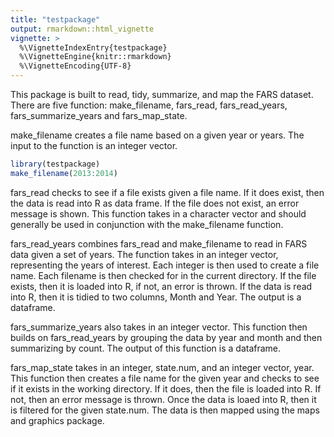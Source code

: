 ```yaml
---
title: "testpackage"
output: rmarkdown::html_vignette
vignette: >
  %\VignetteIndexEntry{testpackage}
  %\VignetteEngine{knitr::rmarkdown}
  %\VignetteEncoding{UTF-8}
---
```

This package is built to read, tidy, summarize, and map the FARS dataset.  There
are five function: make_filename, fars_read, fars_read_years, fars_summarize_years
and fars_map_state.

make_filename creates a file name based on a given year or years.  The input to 
the function is an integer vector.
```r
library(testpackage)
make_filename(2013:2014)
```

fars_read checks to see if a file exists given a file name.  If it does exist, 
then the data is read into R as data frame.  If the file does not exist, an 
error message is shown.  This function takes in a character vector and
should generally be used in conjunction with the make_filename function.

fars_read_years combines fars_read and make_filename to read in FARS data given
a set of years.  The function takes in an integer vector, representing the years
of interest.  Each integer is then used to create a file name.  Each filename
is then checked for in the current directory.  If the file exists, then it is
loaded into R, if not, an error is thrown.  If the data is read into R, then it 
is tidied to two columns, Month and Year.  The output is a dataframe.

fars_summarize_years also takes in an integer vector.  This function then builds
on fars_read_years by grouping the data by year and month and then summarizing 
by count.  The output of this function is a dataframe.

fars_map_state takes in an integer, state.num, and an integer vector, year. This
function then creates a file name for the given year and checks to see if it 
exists in the working directory.  If it does, then the file is loaded into R. If
not, then an error message is thrown. Once the data is loaed into R, then it is
filtered for the given state.num.  The data is then mapped using the maps and 
graphics package.
